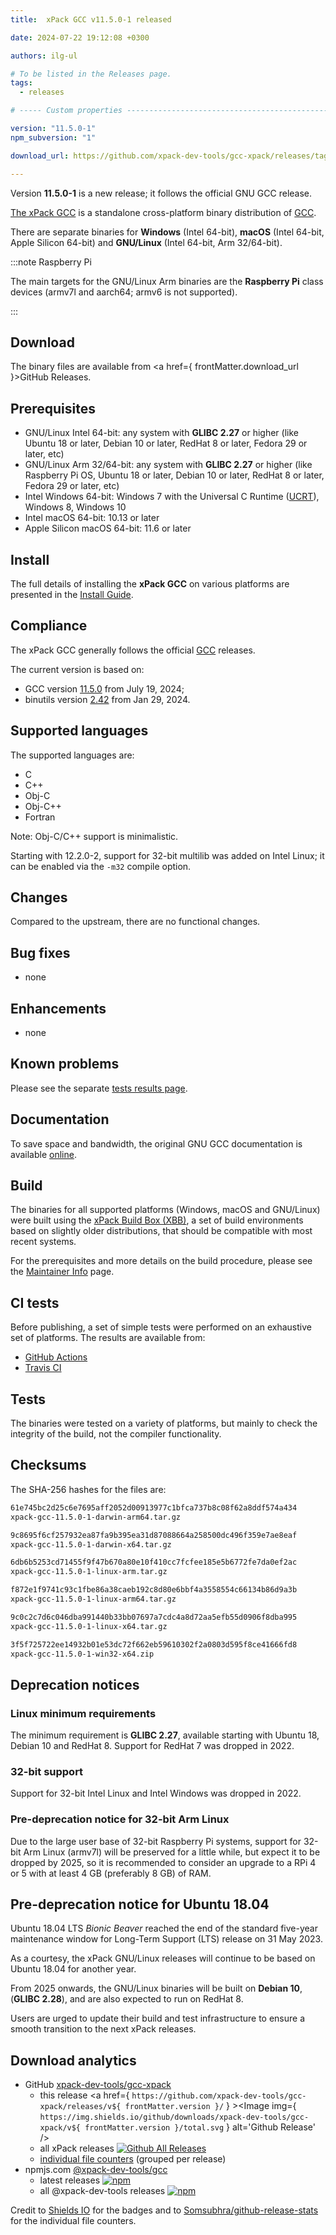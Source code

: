 ```yaml
---
title:  xPack GCC v11.5.0-1 released

date: 2024-07-22 19:12:08 +0300

authors: ilg-ul

# To be listed in the Releases page.
tags:
  - releases

# ----- Custom properties -----------------------------------------------------

version: "11.5.0-1"
npm_subversion: "1"

download_url: https://github.com/xpack-dev-tools/gcc-xpack/releases/tag/v11.5.0-1/

---
```


Version **11.5.0-1** is a new release; it follows the official GNU GCC release.

<!-- truncate -->


[The xPack GCC](https://xpack.github.io/gcc/)
is a standalone cross-platform binary distribution of
[GCC](https://gcc.gnu.org).

There are separate binaries for **Windows** (Intel 64-bit),
**macOS** (Intel 64-bit, Apple Silicon 64-bit)
and **GNU/Linux** (Intel 64-bit, Arm 32/64-bit).

:::note Raspberry Pi

The main targets for the GNU/Linux Arm
binaries are the **Raspberry Pi** class devices (armv7l and aarch64;
armv6 is not supported).

:::

## Download

The binary files are available from <a href={ frontMatter.download_url }>GitHub Releases</a>.

## Prerequisites

- GNU/Linux Intel 64-bit: any system with **GLIBC 2.27** or higher
  (like Ubuntu 18 or later, Debian 10 or later, RedHat 8 or later,
  Fedora 29 or later, etc)
- GNU/Linux Arm 32/64-bit: any system with **GLIBC 2.27** or higher
  (like Raspberry Pi OS, Ubuntu 18 or later, Debian 10 or later, RedHat 8 or later,
  Fedora 29 or later, etc)
- Intel Windows 64-bit: Windows 7 with the Universal C Runtime
  ([UCRT](https://support.microsoft.com/en-us/topic/update-for-universal-c-runtime-in-windows-c0514201-7fe6-95a3-b0a5-287930f3560c)),
  Windows 8, Windows 10
- Intel macOS 64-bit: 10.13 or later
- Apple Silicon macOS 64-bit: 11.6 or later

## Install

The full details of installing the **xPack GCC** on various platforms
are presented in the [Install Guide](/docs/install/).

## Compliance

The xPack GCC generally follows the official
[GCC](https://gcc.gnu.org/releases.html) releases.

The current version is based on:

- GCC version [11.5.0](https://gcc.gnu.org/gcc-13/) from July 19, 2024;
- binutils version
[2.42](https://lists.gnu.org/archive/html/info-gnu/2024-01/msg00016.html)
from Jan 29, 2024.

## Supported languages

The supported languages are:

- C
- C++
- Obj-C
- Obj-C++
- Fortran

Note: Obj-C/C++ support is minimalistic.

Starting with 12.2.0-2, support for 32-bit multilib was added on Intel
Linux; it can be enabled via the `-m32` compile option.

## Changes

Compared to the upstream, there are no functional changes.

## Bug fixes

- none

## Enhancements

- none

## Known problems

Please see the separate
[tests results page](/dev-tools/gcc/tests/11.5.0-1/).

## Documentation

To save space and bandwidth, the original GNU GCC documentation is available
[online](https://gcc.gnu.org/onlinedocs/).

## Build

The binaries for all supported platforms
(Windows, macOS and GNU/Linux) were built using the
[xPack Build Box (XBB)](https://xpack.github.io/xbb/), a set
of build environments based on slightly older distributions, that should be
compatible with most recent systems.

For the prerequisites and more details on the build procedure, please see the
[Maintainer Info](/docs/maintainer-info/) page.

## CI tests

Before publishing, a set of simple tests were performed on an exhaustive
set of platforms. The results are available from:

- [GitHub Actions](https://github.com/xpack-dev-tools/gcc-xpack/actions/)
- [Travis CI](https://app.travis-ci.com/github/xpack-dev-tools/gcc-xpack/builds/)

## Tests

The binaries were tested on a variety of platforms,
but mainly to check the integrity of the
build, not the compiler functionality.

## Checksums

The SHA-256 hashes for the files are:

```txt
61e745bc2d25c6e7695aff2052d00913977c1bfca737b8c08f62a8ddf574a434
xpack-gcc-11.5.0-1-darwin-arm64.tar.gz

9c8695f6cf257932ea87fa9b395ea31d87088664a258500dc496f359e7ae8eaf
xpack-gcc-11.5.0-1-darwin-x64.tar.gz

6db6b5253cd71455f9f47b670a80e10f410cc7fcfee185e5b6772fe7da0ef2ac
xpack-gcc-11.5.0-1-linux-arm.tar.gz

f872e1f9741c93c1fbe86a38caeb192c8d80e6bbf4a3558554c66134b86d9a3b
xpack-gcc-11.5.0-1-linux-arm64.tar.gz

9c0c2c7d6c046dba991440b33bb07697a7cdc4a8d72aa5efb55d0906f8dba995
xpack-gcc-11.5.0-1-linux-x64.tar.gz

3f5f725722ee14932b01e53dc72f662eb59610302f2a0803d595f8ce41666fd8
xpack-gcc-11.5.0-1-win32-x64.zip

```

## Deprecation notices

### Linux minimum requirements

The minimum requirement is **GLIBC 2.27**, available starting
with Ubuntu 18, Debian 10 and RedHat 8.
Support for RedHat 7 was dropped in 2022.

### 32-bit support

Support for 32-bit Intel Linux and Intel Windows was
dropped in 2022.

### Pre-deprecation notice for 32-bit Arm Linux

Due to the large user base of 32-bit Raspberry Pi systems,
support for 32-bit Arm Linux (armv7l) will be preserved
for a little while, but expect it to be dropped by 2025,
so it is recommended to consider an upgrade to a RPi 4 or 5 with
at least 4 GB (preferably 8 GB) of RAM.

## Pre-deprecation notice for Ubuntu 18.04

Ubuntu 18.04 LTS _Bionic Beaver_ reached the end of the standard five-year
maintenance window for Long-Term Support (LTS) release on 31 May 2023.

As a courtesy, the xPack GNU/Linux releases will continue to be based on
Ubuntu 18.04 for another year.

From 2025 onwards, the GNU/Linux binaries will be built on **Debian 10**,
(**GLIBC 2.28**), and are also expected to run on RedHat 8.

Users are urged to update their build and test infrastructure to
ensure a smooth transition to the next xPack releases.

## Download analytics

- GitHub [xpack-dev-tools/gcc-xpack](https://github.com/xpack-dev-tools/gcc-xpack/)
  - this release <a href={ `https://github.com/xpack-dev-tools/gcc-xpack/releases/v${ frontMatter.version }/` } ><Image img={ `https://img.shields.io/github/downloads/xpack-dev-tools/gcc-xpack/v${ frontMatter.version }/total.svg` } alt='Github Release' /></a>
  - all xPack releases [![Github All Releases](https://img.shields.io/github/downloads/xpack-dev-tools/gcc-xpack/total.svg)](https://github.com/xpack-dev-tools/gcc-xpack/releases/)
  - [individual file counters](https://somsubhra.github.io/github-release-stats/?username=xpack-dev-tools&repository=gcc-xpack) (grouped per release)
- npmjs.com [@xpack-dev-tools/gcc](https://www.npmjs.com/package/@xpack-dev-tools/gcc)
  - latest releases [![npm](https://img.shields.io/npm/dw/@xpack-dev-tools/gcc.svg)](https://www.npmjs.com/package/@xpack-dev-tools/gcc/)
  - all @xpack-dev-tools releases [![npm](https://img.shields.io/npm/dt/@xpack-dev-tools/gcc.svg)](https://www.npmjs.com/package/@xpack-dev-tools/gcc/)

Credit to [Shields IO](https://shields.io) for the badges and to
[Somsubhra/github-release-stats](https://github.com/Somsubhra/github-release-stats)
for the individual file counters.
